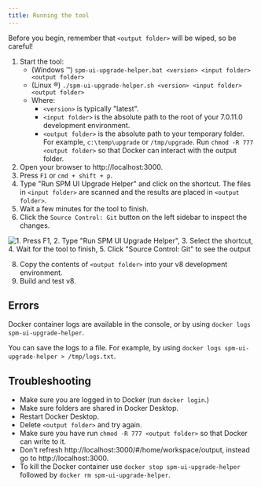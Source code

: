 ```yaml
---
title: Running the tool
---
```


Before you begin, remember that `<output folder>` will be wiped, so be careful!

1. Start the tool:
    - (Windows ™️) `spm-ui-upgrade-helper.bat <version> <input folder> <output folder>` 
    - (Linux ®️) `./spm-ui-upgrade-helper.sh <version> <input folder> <output folder>` 
    - Where:
        - `<version>` is typically "latest".
        - `<input folder>` is the absolute path to the root of your 7.0.11.0 development environment.
        - `<output folder>` is the absolute path to your temporary folder. For example, `c:\temp\upgrade` or `/tmp/upgrade`. Run `chmod -R 777 <output folder>`           so that Docker can interact with the output folder.
2. Open your browser to http://localhost:3000.
3. Press `F1` or `cmd + shift + p`.
4. Type "Run SPM UI Upgrade Helper" and click on the shortcut. The files in `<input folder>` are scanned and the results are placed in `<output folder>`.
5. Wait a few minutes for the tool to finish.
6. Click the `Source Control: Git` button on the left sidebar to inspect the changes.

![1. Press F1, 2. Type "Run SPM UI Upgrade Helper", 3. Select the shortcut, 4. Wait for the tool to finish, 5. Click "Source Control: Git" to see the output](../../images/upgrade-helper.gif "Running the UI Upgrade Helper tool")

8. Copy the contents of `<output folder>` into your v8 development environment.
9. Build and test v8.

## Errors

Docker container logs are available in the console, or by using `docker logs spm-ui-upgrade-helper`.

You can save the logs to a file. For example, by using `docker logs spm-ui-upgrade-helper > /tmp/logs.txt`.

## Troubleshooting

- Make sure you are logged in to Docker (run `docker login`.)
- Make sure folders are shared in Docker Desktop.
- Restart Docker Desktop.
- Delete `<output folder>` and try again.
- Make sure you have run `chmod -R 777 <output folder>` so that Docker can write to it.
- Don't refresh http://localhost:3000/#/home/workspace/output, instead go to http://localhost:3000.
- To kill the Docker container use `docker stop spm-ui-upgrade-helper` followed by `docker rm spm-ui-upgrade-helper`.
